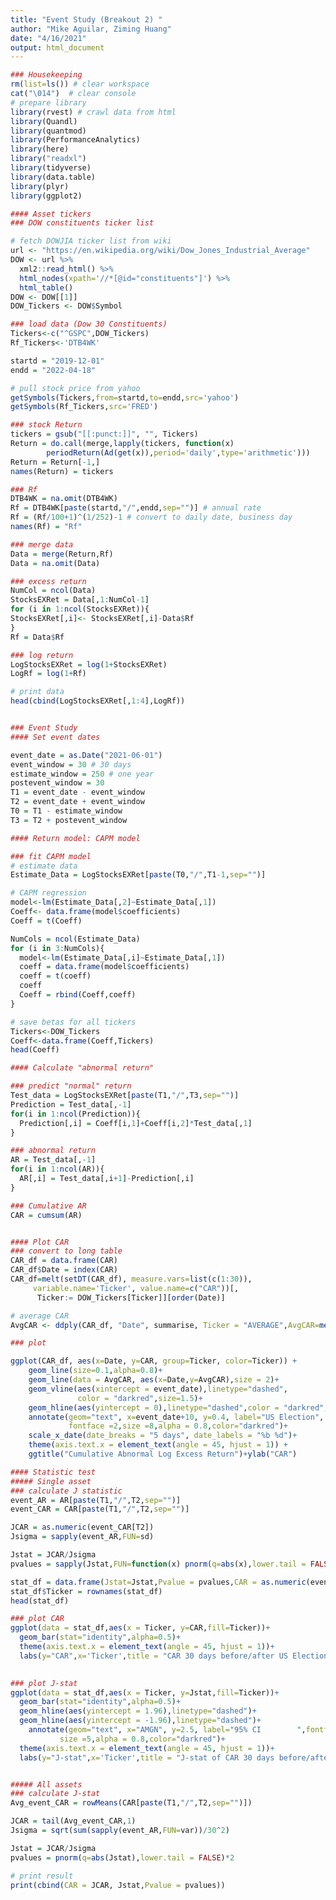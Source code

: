 ```yaml
---
title: "Event Study (Breakout 2) "
author: "Mike Aguilar, Ziming Huang"
date: "4/16/2021"
output: html_document
---
```


```r
### Housekeeping
rm(list=ls()) # clear workspace
cat("\014")  # clear console
# prepare library
library(rvest) # crawl data from html
library(Quandl)
library(quantmod)
library(PerformanceAnalytics)
library(here)
library("readxl")
library(tidyverse)
library(data.table)
library(plyr)
library(ggplot2)

#### Asset tickers
### DOW constituents ticker list

# fetch DOWJIA ticker list from wiki
url <- "https://en.wikipedia.org/wiki/Dow_Jones_Industrial_Average"
DOW <- url %>%
  xml2::read_html() %>%
  html_nodes(xpath='//*[@id="constituents"]') %>%
  html_table()
DOW <- DOW[[1]]
DOW_Tickers <- DOW$Symbol

### load data (Dow 30 Constituents)
Tickers<-c("^GSPC",DOW_Tickers)
Rf_Tickers<-'DTB4WK'

startd = "2019-12-01"
endd = "2022-04-18"

# pull stock price from yahoo 
getSymbols(Tickers,from=startd,to=endd,src='yahoo')
getSymbols(Rf_Tickers,src='FRED')

### stock Return
tickers = gsub("[[:punct:]]", "", Tickers)
Return = do.call(merge,lapply(tickers, function(x) 
        periodReturn(Ad(get(x)),period='daily',type='arithmetic')))
Return = Return[-1,]
names(Return) = tickers

### Rf
DTB4WK = na.omit(DTB4WK)
Rf = DTB4WK[paste(startd,"/",endd,sep="")] # annual rate
Rf = (Rf/100+1)^(1/252)-1 # convert to daily date, business day
names(Rf) = "Rf"

### merge data
Data = merge(Return,Rf)
Data = na.omit(Data)

### excess return
NumCol = ncol(Data)
StocksEXRet = Data[,1:NumCol-1]
for (i in 1:ncol(StocksEXRet)){
StocksEXRet[,i]<- StocksEXRet[,i]-Data$Rf
}
Rf = Data$Rf

### log return
LogStocksEXRet = log(1+StocksEXRet)
LogRf = log(1+Rf)

# print data
head(cbind(LogStocksEXRet[,1:4],LogRf))


### Event Study
#### Set event dates

event_date = as.Date("2021-06-01")
event_window = 30 # 30 days
estimate_window = 250 # one year
postevent_window = 30
T1 = event_date - event_window
T2 = event_date + event_window
T0 = T1 - estimate_window
T3 = T2 + postevent_window

#### Return model: CAPM model

### fit CAPM model
# estimate data
Estimate_Data = LogStocksEXRet[paste(T0,"/",T1-1,sep="")]

# CAPM regression
model<-lm(Estimate_Data[,2]~Estimate_Data[,1])
Coeff<- data.frame(model$coefficients)
Coeff = t(Coeff)

NumCols = ncol(Estimate_Data)
for (i in 3:NumCols){
  model<-lm(Estimate_Data[,i]~Estimate_Data[,1])
  coeff = data.frame(model$coefficients)
  coeff = t(coeff)
  coeff
  Coeff = rbind(Coeff,coeff)
}

# save betas for all tickers
Tickers<-DOW_Tickers
Coeff<-data.frame(Coeff,Tickers)
head(Coeff)

#### Calculate "abnormal return"

### predict "normal" return
Test_data = LogStocksEXRet[paste(T1,"/",T3,sep="")]
Prediction = Test_data[,-1]
for(i in 1:ncol(Prediction)){
  Prediction[,i] = Coeff[i,1]+Coeff[i,2]*Test_data[,1]
}

### abnormal return
AR = Test_data[,-1]
for(i in 1:ncol(AR)){
  AR[,i] = Test_data[,i+1]-Prediction[,i]
}

### Cumulative AR
CAR = cumsum(AR)


#### Plot CAR
### convert to long table
CAR_df = data.frame(CAR)
CAR_df$Date = index(CAR)
CAR_df=melt(setDT(CAR_df), measure.vars=list(c(1:30)), 
     variable.name='Ticker', value.name=c("CAR"))[, 
      Ticker:= DOW_Tickers[Ticker]][order(Date)]

# average CAR
AvgCAR <- ddply(CAR_df, "Date", summarise, Ticker = "AVERAGE",AvgCAR=mean(CAR))

### plot

ggplot(CAR_df, aes(x=Date, y=CAR, group=Ticker, color=Ticker)) +
    geom_line(size=0.1,alpha=0.8)+
    geom_line(data = AvgCAR, aes(x=Date,y=AvgCAR),size = 2)+
    geom_vline(aes(xintercept = event_date),linetype="dashed",
               color = "darkred",size=1.5)+
    geom_hline(aes(yintercept = 0),linetype="dashed",color = "darkred",size=1.1)+
    annotate(geom="text", x=event_date+10, y=0.4, label="US Election",
             fontface =2,size =8,alpha = 0.8,color="darkred")+
    scale_x_date(date_breaks = "5 days", date_labels = "%b %d")+
    theme(axis.text.x = element_text(angle = 45, hjust = 1)) + 
    ggtitle("Cumulative Abnormal Log Excess Return")+ylab("CAR")

#### Statistic test
##### Single asset
### calculate J statistic
event_AR = AR[paste(T1,"/",T2,sep="")]
event_CAR = CAR[paste(T1,"/",T2,sep="")]

JCAR = as.numeric(event_CAR[T2])
Jsigma = sapply(event_AR,FUN=sd)

Jstat = JCAR/Jsigma
pvalues = sapply(Jstat,FUN=function(x) pnorm(q=abs(x),lower.tail = FALSE)*2)

stat_df = data.frame(Jstat=Jstat,Pvalue = pvalues,CAR = as.numeric(event_CAR[T2]))
stat_df$Ticker = rownames(stat_df)
head(stat_df)

### plot CAR
ggplot(data = stat_df,aes(x = Ticker, y=CAR,fill=Ticker))+
  geom_bar(stat="identity",alpha=0.5)+
  theme(axis.text.x = element_text(angle = 45, hjust = 1))+
  labs(y="CAR",x='Ticker',title = "CAR 30 days before/after US Election")
  

### plot J-stat
ggplot(data = stat_df,aes(x = Ticker, y=Jstat,fill=Ticker))+
  geom_bar(stat="identity",alpha=0.5)+
  geom_hline(aes(yintercept = 1.96),linetype="dashed")+
  geom_hline(aes(yintercept = -1.96),linetype="dashed")+
    annotate(geom="text", x="AMGN", y=2.5, label="95% CI        ",fontface =1,
           size =5,alpha = 0.8,color="darkred")+
  theme(axis.text.x = element_text(angle = 45, hjust = 1))+
  labs(y="J-stat",x='Ticker',title = "J-stat of CAR 30 days before/after event")


##### All assets
### calculate J-stat
Avg_event_CAR = rowMeans(CAR[paste(T1,"/",T2,sep="")])

JCAR = tail(Avg_event_CAR,1)
Jsigma = sqrt(sum(sapply(event_AR,FUN=var))/30^2)

Jstat = JCAR/Jsigma
pvalues = pnorm(q=abs(Jstat),lower.tail = FALSE)*2

# print result
print(cbind(CAR = JCAR, Jstat,Pvalue = pvalues))
```

